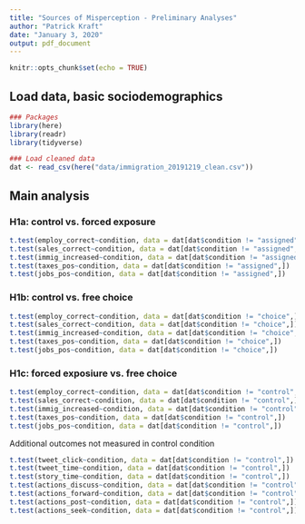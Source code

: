 ```yaml
---
title: "Sources of Misperception - Preliminary Analyses"
author: "Patrick Kraft"
date: "January 3, 2020"
output: pdf_document
---
```


```r
knitr::opts_chunk$set(echo = TRUE)
```

## Load data, basic sociodemographics

```r
### Packages
library(here)
library(readr)
library(tidyverse)

### Load cleaned data
dat <- read_csv(here("data/immigration_20191219_clean.csv"))
```



## Main analysis


### H1a: control vs. forced exposure

```r
t.test(employ_correct~condition, data = dat[dat$condition != "assigned",])
t.test(sales_correct~condition, data = dat[dat$condition != "assigned",])
t.test(immig_increased~condition, data = dat[dat$condition != "assigned",])
t.test(taxes_pos~condition, data = dat[dat$condition != "assigned",])
t.test(jobs_pos~condition, data = dat[dat$condition != "assigned",])
```


### H1b: control vs. free choice

```r
t.test(employ_correct~condition, data = dat[dat$condition != "choice",])
t.test(sales_correct~condition, data = dat[dat$condition != "choice",])
t.test(immig_increased~condition, data = dat[dat$condition != "choice",])
t.test(taxes_pos~condition, data = dat[dat$condition != "choice",])
t.test(jobs_pos~condition, data = dat[dat$condition != "choice",])
```


### H1c: forced exposiure vs. free choice

```r
t.test(employ_correct~condition, data = dat[dat$condition != "control",])
t.test(sales_correct~condition, data = dat[dat$condition != "control",])
t.test(immig_increased~condition, data = dat[dat$condition != "control",])
t.test(taxes_pos~condition, data = dat[dat$condition != "control",])
t.test(jobs_pos~condition, data = dat[dat$condition != "control",])
```

Additional outcomes not measured in control condition

```r
t.test(tweet_click~condition, data = dat[dat$condition != "control",])
t.test(tweet_time~condition, data = dat[dat$condition != "control",])
t.test(story_time~condition, data = dat[dat$condition != "control",])
t.test(actions_discuss~condition, data = dat[dat$condition != "control",])
t.test(actions_forward~condition, data = dat[dat$condition != "control",])
t.test(actions_post~condition, data = dat[dat$condition != "control",])
t.test(actions_seek~condition, data = dat[dat$condition != "control",])
```


